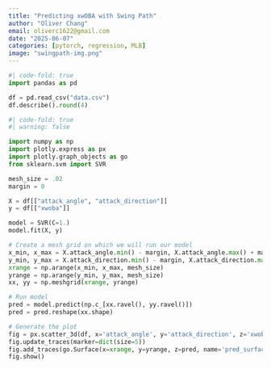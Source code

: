 ```yaml
---
title: "Predicting xwOBA with Swing Path"
author: "Oliver Chang"
email: oliverc1622@gmail.com
date: "2025-06-07"
categories: [pytorch, regression, MLB]
image: "swingpath-img.png"
---
```


```python
#| code-fold: true
import pandas as pd

df = pd.read_csv("data.csv")
df.describe().round(4)
```

```python
#| code-fold: true
#| warning: false

import numpy as np
import plotly.express as px
import plotly.graph_objects as go
from sklearn.svm import SVR

mesh_size = .02
margin = 0

X = df[["attack_angle", "attack_direction"]]
y = df[["xwoba"]]

model = SVR(C=1.)
model.fit(X, y)

# Create a mesh grid on which we will run our model
x_min, x_max = X.attack_angle.min() - margin, X.attack_angle.max() + margin
y_min, y_max = X.attack_direction.min() - margin, X.attack_direction.max() + margin
xrange = np.arange(x_min, x_max, mesh_size)
yrange = np.arange(y_min, y_max, mesh_size)
xx, yy = np.meshgrid(xrange, yrange)

# Run model
pred = model.predict(np.c_[xx.ravel(), yy.ravel()])
pred = pred.reshape(xx.shape)

# Generate the plot
fig = px.scatter_3d(df, x='attack_angle', y='attack_direction', z='xwoba')
fig.update_traces(marker=dict(size=5))
fig.add_traces(go.Surface(x=xrange, y=yrange, z=pred, name='pred_surface'))
fig.show()
```